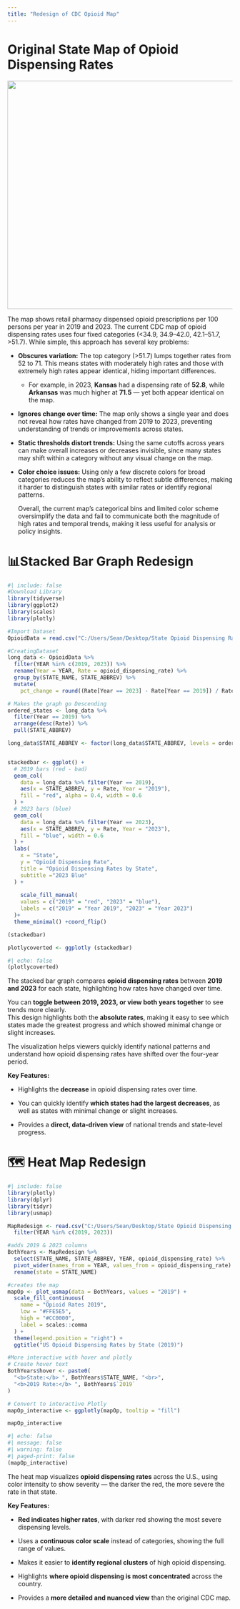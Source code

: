 ```yaml
---
title: "Redesign of CDC Opioid Map"
---
```


# Original State Map of Opioid Dispensing Rates

![](State%20Opiod%20Dispensing%20Rates%202023.png){fig-align="left" width="511"}

The map shows retail pharmacy dispensed opioid prescriptions per 100 persons per year in 2019 and 2023. The current CDC map of opioid dispensing rates uses four fixed categories (\<34.9, 34.9–42.0, 42.1–51.7, \>51.7). While simple, this approach has several key problems:

-   **Obscures variation:** The top category (\>51.7) lumps together rates from 52 to 71. This means states with moderately high rates and those with extremely high rates appear identical, hiding important differences.

    -   For example, in 2023, **Kansas** had a dispensing rate of **52.8**, while **Arkansas** was much higher at **71.5** — yet both appear identical on the map.

-   **Ignores change over time:** The map only shows a single year and does not reveal how rates have changed from 2019 to 2023, preventing understanding of trends or improvements across states.

-   **Static thresholds distort trends:** Using the same cutoffs across years can make overall increases or decreases invisible, since many states may shift within a category without any visual change on the map.

-   **Color choice issues:** Using only a few discrete colors for broad categories reduces the map’s ability to reflect subtle differences, making it harder to distinguish states with similar rates or identify regional patterns.

    Overall, the current map’s categorical bins and limited color scheme oversimplify the data and fail to communicate both the magnitude of high rates and temporal trends, making it less useful for analysis or policy insights.

# **📊Stacked Bar Graph Redesign**

```r
#| include: false
#Download Library
library(tidyverse)
library(ggplot2)
library(scales)
library(plotly)

#Import Dataset
OpioidData = read.csv("C:/Users/Sean/Desktop/State Opioid Dispensing Rates.csv") #make sure its forward slash

#CreatingDataset
long_data <- OpioidData %>%
  filter(YEAR %in% c(2019, 2023)) %>%
  rename(Year = YEAR, Rate = opioid_dispensing_rate) %>%
  group_by(STATE_NAME, STATE_ABBREV) %>%
  mutate(
    pct_change = round((Rate[Year == 2023] - Rate[Year == 2019]) / Rate[Year == 2019] * 100)) #round is nearest .1 #trying to add percent change

# Makes the graph go Descending
ordered_states <- long_data %>%
  filter(Year == 2019) %>%
  arrange(desc(Rate)) %>%
  pull(STATE_ABBREV)

long_data$STATE_ABBREV <- factor(long_data$STATE_ABBREV, levels = ordered_states)


stackedbar <- ggplot() +
  # 2019 bars (red - bad)
  geom_col(
    data = long_data %>% filter(Year == 2019),
    aes(x = STATE_ABBREV, y = Rate, Year = "2019"),
    fill = "red", alpha = 0.4, width = 0.6
  ) +
  # 2023 bars (blue)
  geom_col(
    data = long_data %>% filter(Year == 2023),
    aes(x = STATE_ABBREV, y = Rate, Year = "2023"),
    fill = "blue", width = 0.6
  ) +
  labs(
    x = "State",
    y = "Opioid Dispensing Rate",
    title = "Opioid Dispensing Rates by State",
    subtitle ="2023 Blue"
  ) +
  
    scale_fill_manual(
    values = c("2019" = "red", "2023" = "blue"),
    labels = c("2019" = "Year 2019", "2023" = "Year 2023")
  )+
  theme_minimal() +coord_flip()

(stackedbar)

plotlycoverted <- ggplotly (stackedbar)
```

```r
#| echo: false
(plotlycoverted)
```

The stacked bar graph compares **opioid dispensing rates** between **2019 and 2023** for each state, highlighting how rates have changed over time.

You can **toggle between 2019, 2023, or view both years together** to see trends more clearly.\
This design highlights both the **absolute rates**, making it easy to see which states made the greatest progress and which showed minimal change or slight increases.

The visualization helps viewers quickly identify national patterns and understand how opioid dispensing rates have shifted over the four-year period.

**Key Features:**

-   Highlights the **decrease** in opioid dispensing rates over time.

-   You can quickly identify **which states had the largest decreases**, as well as states with minimal change or slight increases.

-   Provides a **direct, data-driven view** of national trends and state-level progress.

# **🗺️ Heat Map Redesign**

```r
#| include: false
library(plotly)
library(dplyr)
library(tidyr)
library(usmap)

MapRedesign <- read.csv("C:/Users/Sean/Desktop/State Opioid Dispensing Rates.csv") %>%
  filter(YEAR %in% c(2019, 2023))

#adds 2019 & 2023 columns
BothYears <- MapRedesign %>%
  select(STATE_NAME, STATE_ABBREV, YEAR, opioid_dispensing_rate) %>%
  pivot_wider(names_from = YEAR, values_from = opioid_dispensing_rate) %>%
  rename(state = STATE_NAME)  

#creates the map
mapOp <- plot_usmap(data = BothYears, values = "2019") +
  scale_fill_continuous(
    name = "Opioid Rates 2019",
    low = "#FFE5E5",
    high = "#CC0000",
    label = scales::comma
  ) +
  theme(legend.position = "right") +
  ggtitle("US Opioid Dispensing Rates by State (2019)")

#More interactive with hover and plotly
# Create hover text
BothYears$hover <- paste0(
  "<b>State:</b> ", BothYears$STATE_NAME, "<br>",
  "<b>2019 Rate:</b> ", BothYears$`2019`
)

# Convert to interactive Plotly
mapOp_interactive <- ggplotly(mapOp, tooltip = "fill")

mapOp_interactive
```

```r
#| echo: false
#| message: false
#| warning: false
#| paged-print: false
(mapOp_interactive)
```

The heat map visualizes **opioid dispensing rates** across the U.S., using color intensity to show severity — the darker the red, the more severe the rate in that state.

**Key Features:**

-   **Red indicates higher rates**, with darker red showing the most severe dispensing levels.

-   Uses a **continuous color scale** instead of categories, showing the full range of values.

-   Makes it easier to **identify regional clusters** of high opioid dispensing.

-   Highlights **where opioid dispensing is most concentrated** across the country.

-   Provides a **more detailed and nuanced view** than the original CDC map.
